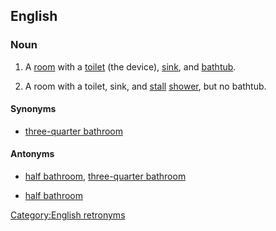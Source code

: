 ==English==

===Noun===
{{en-noun|sg=[[full]] [[bathroom]]}}
# A [[room]] with a [[toilet]] (the device), [[sink]], and [[bathtub]].
# {{context|sometimes}} A room with a toilet, sink, and [[stall]] [[shower]], but no bathtub.
====Synonyms====
* {{sense|room with a shower}} [[three-quarter bathroom]]
====Antonyms====
* {{sense|room with a bathtub}} [[half bathroom]], [[three-quarter bathroom]]
* {{sense|room with a shower}} [[half bathroom]]

[[Category:English retronyms]]